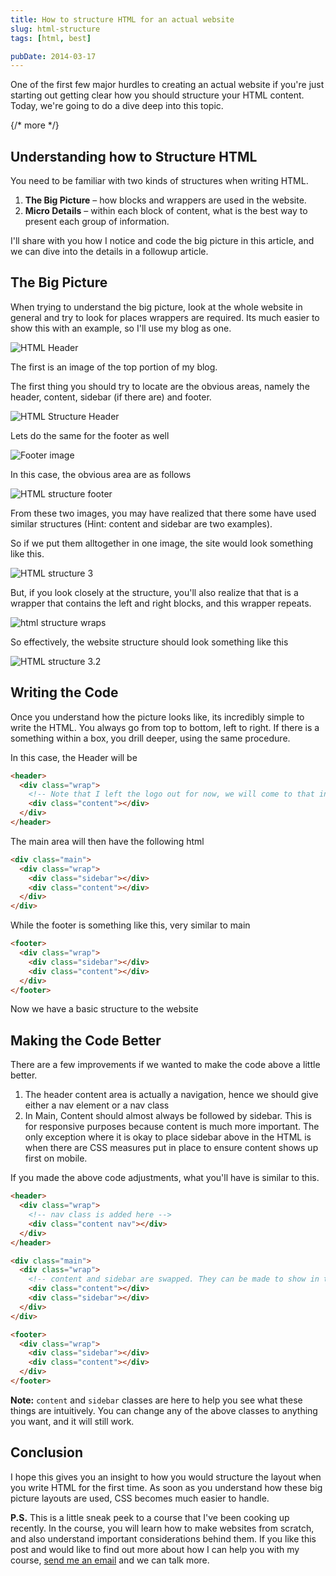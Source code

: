 ```yaml
---
title: How to structure HTML for an actual website
slug: html-structure
tags: [html, best]

pubDate: 2014-03-17
---
```


One of the first few major hurdles to creating an actual website if you're just starting out getting clear how you should structure your HTML content. Today, we're going to do a dive deep into this topic.

{/* more */}

## Understanding how to Structure HTML

You need to be familiar with two kinds of structures when writing HTML.

1. **The Big Picture** – how blocks and wrappers are used in the website.
2. **Micro Details** – within each block of content, what is the best way to present each group of information.

I'll share with you how I notice and code the big picture in this article, and we can dive into the details in a followup article.

## The Big Picture

When trying to understand the big picture, look at the whole website in general and try to look for places wrappers are required. Its much easier to show this with an example, so I'll use my blog as one.

![HTML Header][image-1]

The first is an image of the top portion of my blog.

The first thing you should try to locate are the obvious areas, namely the header, content, sidebar (if there are) and footer.

![HTML Structure Header][image-2]

Lets do the same for the footer as well

![Footer image][image-3]

In this case, the obvious area are as follows

![HTML structure footer][image-4]

From these two images, you may have realized that there some have used similar structures (Hint: content and sidebar are two examples).

So if we put them alltogether in one image, the site would look something like this.

![][image-5]

But, if you look closely at the structure, you'll also realize that that is a wrapper that contains the left and right blocks, and this wrapper repeats.

![html structure wraps][image-6]

So effectively, the website structure should look something like this

![HTML structure 3.2][image-7]

## Writing the Code

Once you understand how the picture looks like, its incredibly simple to write the HTML. You always go from top to bottom, left to right. If there is a something within a box, you drill deeper, using the same procedure.

In this case, the Header will be

```html
<header>
  <div class="wrap">
    <!-- Note that I left the logo out for now, we will come to that in the next article  -->
    <div class="content"></div>
  </div>
</header>
```

The main area will then have the following html

```html
<div class="main">
  <div class="wrap">
    <div class="sidebar"></div>
    <div class="content"></div>
  </div>
</div>
```

While the footer is something like this, very similar to main

```html
<footer>
  <div class="wrap">
    <div class="sidebar"></div>
    <div class="content"></div>
  </div>
</footer>
```

Now we have a basic structure to the website

## Making the Code Better

There are a few improvements if we wanted to make the code above a little better.

1. The header content area is actually a navigation, hence we should give either a nav element or a nav class
2. In Main, Content should almost always be followed by sidebar. This is for responsive purposes because content is much more important. The only exception where it is okay to place sidebar above in the HTML is when there are CSS measures put in place to ensure content shows up first on mobile.

If you made the above code adjustments, what you'll have is similar to this.

```html
<header>
  <div class="wrap">
    <!-- nav class is added here -->
    <div class="content nav"></div>
  </div>
</header>

<div class="main">
  <div class="wrap">
    <!-- content and sidebar are swapped. They can be made to show in the order above with CSS -->
    <div class="content"></div>
    <div class="sidebar"></div>
  </div>
</div>

<footer>
  <div class="wrap">
    <div class="sidebar"></div>
    <div class="content"></div>
  </div>
</footer>
```

**Note:** `content` and `sidebar` classes are here to help you see what these things are intuitively. You can change any of the above classes to anything you want, and it will still work.

## Conclusion

I hope this gives you an insight to how you would structure the layout when you write HTML for the first time. As soon as you understand how these big picture layouts are used, CSS becomes much easier to handle.

**P.S.** This is a little sneak peek to a course that I've been cooking up recently. In the course, you will learn how to make websites from scratch, and also understand important considerations behind them. If you like this post and would like to find out more about how I can help you with my course, <a href="/contact">send me an email</a> and we can talk more.

[image-1]: /images/2014/03/1.png 'HTML Header'
[image-2]: /images/2014/03/1-1.png 'HTML Structure Header'
[image-3]: /images/2014/03/2.png 'Footer image'
[image-4]: /images/2014/03/2-1.png 'HTML structure footer'
[image-5]: /images/2014/03/3.jpg 'HTML structure 3'
[image-6]: /images/2014/03/3-1.png 'html structure wraps'
[image-7]: /images/2014/03/3-2.jpg 'HTML structure 3.2'
